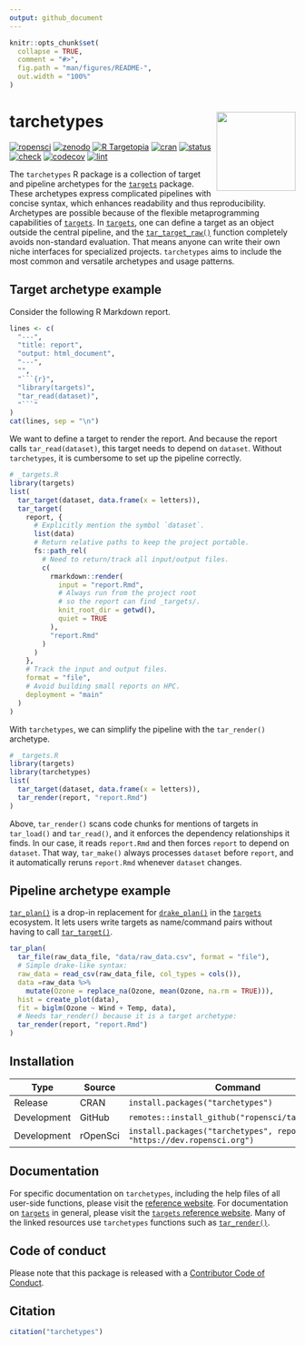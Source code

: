 ```yaml
---
output: github_document
---
```


```r
knitr::opts_chunk$set(
  collapse = TRUE,
  comment = "#>",
  fig.path = "man/figures/README-",
  out.width = "100%"
)
```

# tarchetypes <img src='man/figures/logo.png' align="right" height="139"/>

[![ropensci](https://badges.ropensci.org/401_status.svg)](https://github.com/ropensci/software-review/issues/401)
[![zenodo](https://zenodo.org/badge/282774543.svg)](https://zenodo.org/badge/latestdoi/282774543)
[![R Targetopia](https://img.shields.io/badge/R_Targetopia-member-blue?style=flat&labelColor=gray)](https://wlandau.github.io/targetopia/)
[![cran](http://www.r-pkg.org/badges/version/tarchetypes)](https://cran.r-project.org/package=tarchetypes)
[![status](https://www.repostatus.org/badges/latest/active.svg)](https://www.repostatus.org/#active)
[![check](https://github.com/ropensci/tarchetypes/workflows/check/badge.svg)](https://github.com/ropensci/tarchetypes/actions?query=workflow%3Acheck)
[![codecov](https://codecov.io/gh/ropensci/tarchetypes/branch/main/graph/badge.svg?token=3T5DlLwUVl)](https://codecov.io/gh/ropensci/targets)
[![lint](https://github.com/ropensci/tarchetypes/workflows/lint/badge.svg)](https://github.com/ropensci/tarchetypes/actions?query=workflow%3Alint)

The `tarchetypes` R package is a collection of target and pipeline archetypes for the [`targets`](https://github.com/ropensci/targets) package. These archetypes express complicated pipelines with concise syntax, which enhances readability and thus reproducibility. Archetypes are possible because of the flexible metaprogramming capabilities of [`targets`](https://github.com/ropensci/targets). In [`targets`](https://github.com/ropensci/targets), one can define a target as an object outside the central pipeline, and the [`tar_target_raw()`](https://docs.ropensci.org/targets/reference/tar_target_raw.html) function completely avoids non-standard evaluation. That means anyone can write their own niche interfaces for specialized projects. `tarchetypes` aims to include the most common and versatile archetypes and usage patterns.

## Target archetype example

Consider the following R Markdown report.

```r
lines <- c(
  "---",
  "title: report",
  "output: html_document",
  "---",
  "",
  "```{r}",
  "library(targets)",
  "tar_read(dataset)",
  "```"
)
cat(lines, sep = "\n")
```

We want to define a target to render the report. And because the report calls `tar_read(dataset)`, this target needs to depend on `dataset`. Without `tarchetypes`, it is cumbersome to set up the pipeline correctly.

```r
# _targets.R
library(targets)
list(
  tar_target(dataset, data.frame(x = letters)),
  tar_target(
    report, {
      # Explicitly mention the symbol `dataset`.
      list(data)
      # Return relative paths to keep the project portable.
      fs::path_rel(
        # Need to return/track all input/output files.
        c( 
          rmarkdown::render(
            input = "report.Rmd",
            # Always run from the project root
            # so the report can find _targets/.
            knit_root_dir = getwd(),
            quiet = TRUE
          ),
          "report.Rmd"
        )
      )
    },
    # Track the input and output files.
    format = "file",
    # Avoid building small reports on HPC.
    deployment = "main"
  )
)
```

With `tarchetypes`, we can simplify the pipeline with the `tar_render()` archetype.

```r
# _targets.R
library(targets)
library(tarchetypes)
list(
  tar_target(dataset, data.frame(x = letters)),
  tar_render(report, "report.Rmd")
)
```

Above, `tar_render()` scans code chunks for mentions of targets in `tar_load()` and `tar_read()`, and it enforces the dependency relationships it finds. In our case, it reads `report.Rmd` and then forces `report` to depend on `dataset`. That way, `tar_make()` always processes `dataset` before `report`, and it automatically reruns `report.Rmd` whenever `dataset` changes.

## Pipeline archetype example

[`tar_plan()`](https://docs.ropensci.org/tarchetypes/reference/tar_plan.html) is a drop-in replacement for [`drake_plan()`](https://docs.ropensci.org/drake/reference/drake_plan.html) in the [`targets`](https://github.com/ropensci/targets) ecosystem. 
It lets users write targets as name/command pairs without having to call [`tar_target()`](https://docs.ropensci.org/targets/reference/tar_target.html).

```r
tar_plan(
  tar_file(raw_data_file, "data/raw_data.csv", format = "file"),
  # Simple drake-like syntax:
  raw_data = read_csv(raw_data_file, col_types = cols()),
  data =raw_data %>%
    mutate(Ozone = replace_na(Ozone, mean(Ozone, na.rm = TRUE))),
  hist = create_plot(data),
  fit = biglm(Ozone ~ Wind + Temp, data),
  # Needs tar_render() because it is a target archetype:
  tar_render(report, "report.Rmd")
)
```

## Installation

Type | Source | Command
---|---|---
Release | CRAN | `install.packages("tarchetypes")`
Development | GitHub | `remotes::install_github("ropensci/tarchetypes")`
Development | rOpenSci | `install.packages("tarchetypes", repos = "https://dev.ropensci.org")`

## Documentation

For specific documentation on `tarchetypes`, including the help files of all user-side functions, please visit the [reference website](https://docs.ropensci.org/tarchetypes/). For documentation on [`targets`](https://github.com/ropensci/targets) in general, please visit the [`targets` reference website](https://docs.ropensci.org/targets/). Many of the linked resources use `tarchetypes` functions such as [`tar_render()`](https://docs.ropensci.org/tarchetypes/reference/tar_render.html).

## Code of conduct

Please note that this package is released with a [Contributor Code of Conduct](https://ropensci.org/code-of-conduct/).

## Citation

```r
citation("tarchetypes")
```
